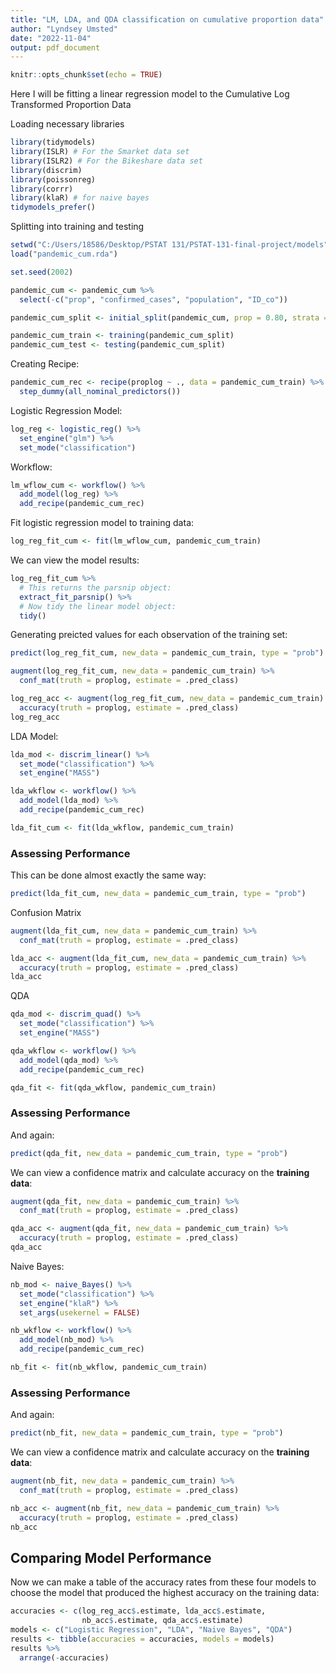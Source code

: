 ```yaml
---
title: "LM, LDA, and QDA classification on cumulative proportion data"
author: "Lyndsey Umsted"
date: "2022-11-04"
output: pdf_document
---
```


```r
knitr::opts_chunk$set(echo = TRUE)
```

Here I will be fitting a linear regression model to the Cumulative Log Transformed Proportion Data

Loading necessary libraries
```r
library(tidymodels)
library(ISLR) # For the Smarket data set
library(ISLR2) # For the Bikeshare data set
library(discrim)
library(poissonreg)
library(corrr)
library(klaR) # for naive bayes
tidymodels_prefer()
```

Splitting into training and testing
```r
setwd("C:/Users/18586/Desktop/PSTAT 131/PSTAT-131-final-project/models")
load("pandemic_cum.rda")

set.seed(2002)

pandemic_cum <- pandemic_cum %>%
  select(-c("prop", "confirmed_cases", "population", "ID_co"))

pandemic_cum_split <- initial_split(pandemic_cum, prop = 0.80, strata = proplog)

pandemic_cum_train <- training(pandemic_cum_split)
pandemic_cum_test <- testing(pandemic_cum_split)
```


Creating Recipe:
```r
pandemic_cum_rec <- recipe(proplog ~ ., data = pandemic_cum_train) %>%
  step_dummy(all_nominal_predictors()) 
```


Logistic Regression Model:
```r
log_reg <- logistic_reg() %>% 
  set_engine("glm") %>% 
  set_mode("classification")
```

Workflow:
```r
lm_wflow_cum <- workflow() %>% 
  add_model(log_reg) %>% 
  add_recipe(pandemic_cum_rec)
```

Fit logistic regression model to training data:
```r
log_reg_fit_cum <- fit(lm_wflow_cum, pandemic_cum_train)
```

We can view the model results:

```r
log_reg_fit_cum %>% 
  # This returns the parsnip object:
  extract_fit_parsnip() %>% 
  # Now tidy the linear model object:
  tidy()
```

Generating preicted values for each observation of the training set:
```r
predict(log_reg_fit_cum, new_data = pandemic_cum_train, type = "prob")
```


```r
augment(log_reg_fit_cum, new_data = pandemic_cum_train) %>%
  conf_mat(truth = proplog, estimate = .pred_class)
```

```r
log_reg_acc <- augment(log_reg_fit_cum, new_data = pandemic_cum_train) %>%
  accuracy(truth = proplog, estimate = .pred_class)
log_reg_acc
```



LDA Model:

```r
lda_mod <- discrim_linear() %>% 
  set_mode("classification") %>% 
  set_engine("MASS")

lda_wkflow <- workflow() %>% 
  add_model(lda_mod) %>% 
  add_recipe(pandemic_cum_rec)

lda_fit_cum <- fit(lda_wkflow, pandemic_cum_train)
```

### Assessing Performance

This can be done almost exactly the same way:

```r
predict(lda_fit_cum, new_data = pandemic_cum_train, type = "prob")
```
Confusion Matrix

```r
augment(lda_fit_cum, new_data = pandemic_cum_train) %>%
  conf_mat(truth = proplog, estimate = .pred_class) 
```

```r
lda_acc <- augment(lda_fit_cum, new_data = pandemic_cum_train) %>%
  accuracy(truth = proplog, estimate = .pred_class)
lda_acc
```


QDA

```r
qda_mod <- discrim_quad() %>% 
  set_mode("classification") %>% 
  set_engine("MASS")

qda_wkflow <- workflow() %>% 
  add_model(qda_mod) %>% 
  add_recipe(pandemic_cum_rec)

qda_fit <- fit(qda_wkflow, pandemic_cum_train)
```

### Assessing Performance

And again:

```r
predict(qda_fit, new_data = pandemic_cum_train, type = "prob")
```

We can view a confidence matrix and calculate accuracy on the **training data**:

```r
augment(qda_fit, new_data = pandemic_cum_train) %>%
  conf_mat(truth = proplog, estimate = .pred_class) 
```

```r
qda_acc <- augment(qda_fit, new_data = pandemic_cum_train) %>%
  accuracy(truth = proplog, estimate = .pred_class)
qda_acc
```


Naive Bayes:


```r
nb_mod <- naive_Bayes() %>% 
  set_mode("classification") %>% 
  set_engine("klaR") %>% 
  set_args(usekernel = FALSE) 

nb_wkflow <- workflow() %>% 
  add_model(nb_mod) %>% 
  add_recipe(pandemic_cum_rec)

nb_fit <- fit(nb_wkflow, pandemic_cum_train)
```

### Assessing Performance

And again:

```r
predict(nb_fit, new_data = pandemic_cum_train, type = "prob")
```

We can view a confidence matrix and calculate accuracy on the **training data**:

```r
augment(nb_fit, new_data = pandemic_cum_train) %>%
  conf_mat(truth = proplog, estimate = .pred_class) 
```

```r
nb_acc <- augment(nb_fit, new_data = pandemic_cum_train) %>%
  accuracy(truth = proplog, estimate = .pred_class)
nb_acc
```

## Comparing Model Performance

Now we can make a table of the accuracy rates from these four models to choose the model that produced the highest accuracy on the training data:

```r
accuracies <- c(log_reg_acc$.estimate, lda_acc$.estimate, 
                nb_acc$.estimate, qda_acc$.estimate)
models <- c("Logistic Regression", "LDA", "Naive Bayes", "QDA")
results <- tibble(accuracies = accuracies, models = models)
results %>% 
  arrange(-accuracies)
```

